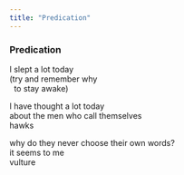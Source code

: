 ```yaml
---
title: "Predication"
---
```


### Predication

I slept a lot today<br>
(try and remember why<br>
&nbsp;&nbsp;to stay awake)<br>

I have thought a lot today<br>
about the men who call themselves<br>
hawks<br>

why do they never choose their own words?<br>
it seems to me<br>
vulture<br>

<br>
